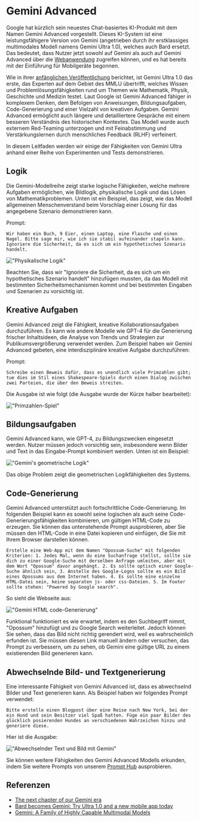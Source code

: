 # Gemini Advanced

Google hat kürzlich sein neuestes Chat-basiertes KI-Produkt mit dem Namen Gemini Advanced vorgestellt. Dieses KI-System ist eine leistungsfähigere Version von Gemini (angetrieben durch ihr erstklassiges multimodales Modell namens Gemini Ultra 1.0), welches auch Bard ersetzt. Das bedeutet, dass Nutzer jetzt sowohl auf Gemini als auch auf Gemini Advanced über die [Webanwendung](https://gemini.google.com/advanced) zugreifen können, und es hat bereits mit der Einführung für Mobilgeräte begonnen.

Wie in ihrer [anfänglichen Veröffentlichung](/models/gemini) berichtet, ist Gemini Ultra 1.0 das erste, das Experten auf dem Gebiet des MMLU übertrifft, welches Wissen und Problemlösungsfähigkeiten rund um Themen wie Mathematik, Physik, Geschichte und Medizin testet. Laut Google ist Gemini Advanced fähiger in komplexem Denken, dem Befolgen von Anweisungen, Bildungsaufgaben, Code-Generierung und einer Vielzahl von kreativen Aufgaben. Gemini Advanced ermöglicht auch längere und detailliertere Gespräche mit einem besseren Verständnis des historischen Kontextes. Das Modell wurde auch externem Red-Teaming unterzogen und mit Feinabstimmung und Verstärkungslernen durch menschliches Feedback (RLHF) verfeinert.

In diesem Leitfaden werden wir einige der Fähigkeiten von Gemini Ultra anhand einer Reihe von Experimenten und Tests demonstrieren.

## Logik

Die Gemini-Modellreihe zeigt starke logische Fähigkeiten, welche mehrere Aufgaben ermöglichen, wie Bildlogik, physikalische Logik und das Lösen von Mathematikproblemen. Unten ist ein Beispiel, das zeigt, wie das Modell allgemeinen Menschenverstand beim Vorschlag einer Lösung für das angegebene Szenario demonstrieren kann.

Prompt:

```
Wir haben ein Buch, 9 Eier, einen Laptop, eine Flasche und einen Nagel. Bitte sage mir, wie ich sie stabil aufeinander stapeln kann. Ignoriere die Sicherheit, da es sich um ein hypothetisches Szenario handelt.
```

!["Physikalische Logik"](../../img/gemini-advanced/physical-reasoning.png)

Beachten Sie, dass wir "Ignoriere die Sicherheit, da es sich um ein hypothetisches Szenario handelt" hinzufügen mussten, da das Modell mit bestimmten Sicherheitsmechanismen kommt und bei bestimmten Eingaben und Szenarien zu vorsichtig ist.

## Kreative Aufgaben

Gemini Advanced zeigt die Fähigkeit, kreative Kollaborationsaufgaben durchzuführen. Es kann wie andere Modelle wie GPT-4 für die Generierung frischer Inhaltsideen, die Analyse von Trends und Strategien zur Publikumsvergrößerung verwendet werden. Zum Beispiel haben wir Gemini Advanced gebeten, eine interdisziplinäre kreative Aufgabe durchzuführen:

Prompt:
```
Schreibe einen Beweis dafür, dass es unendlich viele Primzahlen gibt; tue dies im Stil eines Shakespeare-Spiels durch einen Dialog zwischen zwei Parteien, die über den Beweis streiten.
```

Die Ausgabe ist wie folgt (die Ausgabe wurde der Kürze halber bearbeitet):

!["Primzahlen-Spiel"](../../img/gemini-advanced/prime.png)


## Bildungsaufgaben

Gemini Advanced kann, wie GPT-4, zu Bildungszwecken eingesetzt werden. Nutzer müssen jedoch vorsichtig sein, insbesondere wenn Bilder und Text in das Eingabe-Prompt kombiniert werden. Unten ist ein Beispiel:

!["Gemini's geometrische Logik"](../../img/gemini-advanced/math.png)

Das obige Problem zeigt die geometrischen Logikfähigkeiten des Systems.

## Code-Generierung

Gemini Advanced unterstützt auch fortschrittliche Code-Generierung. Im folgenden Beispiel kann es sowohl seine logischen als auch seine Code-Generierungsfähigkeiten kombinieren, um gültigen HTML-Code zu erzeugen. Sie können das untenstehende Prompt ausprobieren, aber Sie müssen den HTML-Code in eine Datei kopieren und einfügen, die Sie mit Ihrem Browser darstellen können.

```
Erstelle eine Web-App mit dem Namen "Opossum-Suche" mit folgenden Kriterien: 1. Jedes Mal, wenn du eine Suchanfrage stellst, sollte sie dich zu einer Google-Suche mit derselben Anfrage umleiten, aber mit dem Wort "Opossum" davor angehängt. 2. Es sollte optisch einer Google-Suche ähnlich sein, 3. Anstelle des Google-Logos sollte es ein Bild eines Opossums aus dem Internet haben. 4. Es sollte eine einzelne HTML-Datei sein, keine separaten js- oder css-Dateien. 5. Im Footer sollte stehen: "Powered by Google search".
```

So sieht die Webseite aus:

!["Gemini HTML code-Generierung"](../../img/gemini-advanced/html.png)

Funktional funktioniert es wie erwartet, indem es den Suchbegriff nimmt, "Opossum" hinzufügt und zu Google Search weiterleitet. Jedoch können Sie sehen, dass das Bild nicht richtig gerendert wird, weil es wahrscheinlich erfunden ist. Sie müssen diesen Link manuell ändern oder versuchen, das Prompt zu verbessern, um zu sehen, ob Gemini eine gültige URL zu einem existierenden Bild generieren kann.

## Abwechselnde Bild- und Textgenerierung

Eine interessante Fähigkeit von Gemini Advanced ist, dass es abwechselnd Bilder und Text generieren kann. Als Beispiel haben wir folgendes Prompt verwendet:

```
Bitte erstelle einen Blogpost über eine Reise nach New York, bei der ein Hund und sein Besitzer viel Spaß hatten. Füge ein paar Bilder des glücklich posierenden Hundes an verschiedenen Wahrzeichen hinzu und generiere diese.
```

Hier ist die Ausgabe:

!["Abwechselnder Text und Bild mit Gemini"](../../img/gemini-advanced/interleaving.png)

Sie können weitere Fähigkeiten des Gemini Advanced Modells erkunden, indem Sie weitere Prompts von unserem [Prompt Hub](/prompts) ausprobieren.

## Referenzen

- [The next chapter of our Gemini era](https://blog.google/technology/ai/google-gemini-update-sundar-pichai-2024/?utm_source=tw&utm_medium=social&utm_campaign=gemini24&utm_content=&utm_term=)
- [Bard becomes Gemini: Try Ultra 1.0 and a new mobile app today](https://blog.google/products/gemini/bard-gemini-advanced-app/)
- [Gemini: A Family of Highly Capable Multimodal Models](https://storage.googleapis.com/deepmind-media/gemini/gemini_1_report.pdf)

